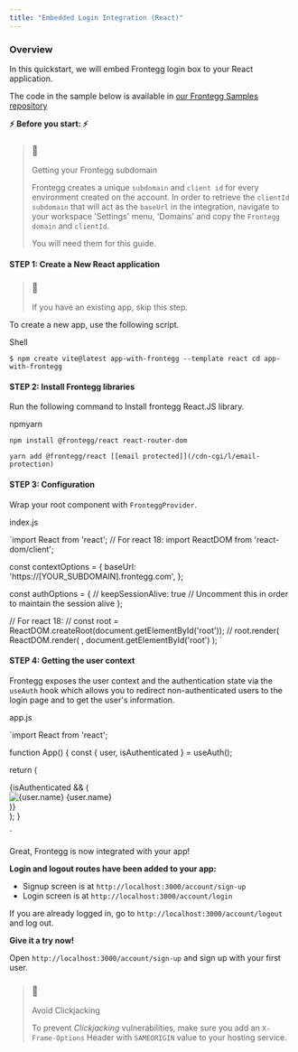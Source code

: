 ```yaml
---
title: "Embedded Login Integration (React)"
---
```


### Overview

In this quickstart, we will embed Frontegg login box to your React application.

  
The code in the sample below is available in [our Frontegg Samples repository](https://github.com/frontegg-samples/react-embedded-login-box) 

  
**⚡ Before you start: ⚡** 

> ### 📘
> 
> Getting your Frontegg subdomain
> 
> Frontegg creates a unique `subdomain` and `client id` for every environment created on the account. In order to retrieve the `clientId` `subdomain` that will act as the `baseUrl` in the integration, navigate to your workspace 'Settings' menu, 'Domains' and copy the `Frontegg domain` and `clientId`. 
> 
> You will need them for this guide.

  
#### STEP 1: Create a New React application

  
> ### 📘
> 
> If you have an existing app, skip this step.

  
To create a new app, use the following script.  

Shell

`$ npm create vite@latest app-with-frontegg --template react
cd app-with-frontegg
`

  
#### STEP 2: Install Frontegg libraries

Run the following command to Install frontegg React.JS library.  
  
npmyarn

`npm install @frontegg/react react-router-dom
`

`yarn add @frontegg/react [[email protected]](/cdn-cgi/l/email-protection)
`

  
#### STEP 3: Configuration

Wrap your root component with `FronteggProvider`.  
  
index.js

`import React from 'react';
// For react 18: import ReactDOM from 'react-dom/client';


const contextOptions = {
  baseUrl: 'https://[YOUR_SUBDOMAIN].frontegg.com',
};

const authOptions = {
 // keepSessionAlive: true // Uncomment this in order to maintain the session alive
};

// For react 18: 
// const root = ReactDOM.createRoot(document.getElementById('root'));
// root.render(
ReactDOM.render(
    <FronteggProvider contextOptions={contextOptions} hostedLoginBox={false} authOptions={authOptions}>
        <App />
    </FronteggProvider>,
    document.getElementById('root')
);
`

  
#### STEP 4: Getting the user context

Frontegg exposes the user context and the authentication state via the `useAuth` hook which allows you to redirect non-authenticated users to the login page and to get the user's information.  
  
app.js

`import React from 'react';

function App() {
  const { user, isAuthenticated } = useAuth();

  return (
    <div className='App'>
      {isAuthenticated && (
        <div>
          <img src={user.profilePictureUrl} alt={user.name} />
          <span>{user.name}</span>
        </div>
      )}
    </div>
  );
}

`

  
Great, Frontegg is now integrated with your app!

**Login and logout routes have been added to your app:**

* Signup screen is at `http://localhost:3000/account/sign-up`
* Login screen is at `http://localhost:3000/account/login`

If you are already logged in, go to `http://localhost:3000/account/logout` and log out.

**Give it a try now!** 

Open `http://localhost:3000/account/sign-up` and sign up with your first user.

> ### 🚧
> 
> Avoid Clickjacking
> 
> To prevent _Clickjacking_ vulnerabilities, make sure you add an `X-Frame-Options` Header with `SAMEORIGIN` value to your hosting service.